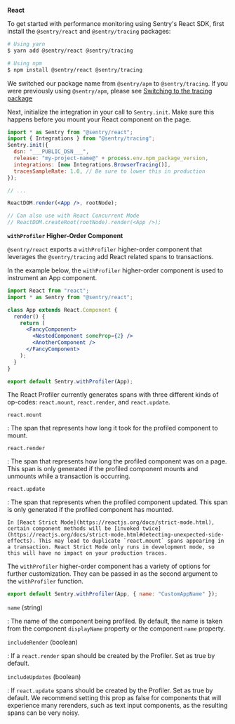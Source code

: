 **React**

To get started with performance monitoring using Sentry's React SDK, first install the `@sentry/react` and `@sentry/tracing` packages:

```bash
# Using yarn
$ yarn add @sentry/react @sentry/tracing

# Using npm
$ npm install @sentry/react @sentry/tracing
```

<Alert level="warning" title="Note"><markdown>

We switched our package name from `@sentry/apm` to `@sentry/tracing`. If you were previously using `@sentry/apm`, please see [Switching to the tracing package](/product/performance/apm-to-tracing/)

</markdown></Alert>

Next, initialize the integration in your call to `Sentry.init`. Make sure this happens before you mount your React component on the page.

```jsx
import * as Sentry from "@sentry/react";
import { Integrations } from "@sentry/tracing";
Sentry.init({
  dsn: "___PUBLIC_DSN___",
  release: "my-project-name@" + process.env.npm_package_version,
  integrations: [new Integrations.BrowserTracing()],
  tracesSampleRate: 1.0, // Be sure to lower this in production
});

// ...

ReactDOM.render(<App />, rootNode);

// Can also use with React Concurrent Mode
// ReactDOM.createRoot(rootNode).render(<App />);
```

**`withProfiler` Higher-Order Component**

`@sentry/react` exports a `withProfiler` higher-order component that leverages the `@sentry/tracing` add React related spans to transactions.

In the example below, the `withProfiler` higher-order component is used to instrument an App component.

```jsx
import React from "react";
import * as Sentry from "@sentry/react";

class App extends React.Component {
  render() {
    return (
      <FancyComponent>
        <NestedComponent someProp={2} />
        <AnotherComponent />
      </FancyComponent>
    );
  }
}

export default Sentry.withProfiler(App);
```

The React Profiler currently generates spans with three different kinds of op-codes: `react.mount`, `react.render`, and `react.update`.

`react.mount`

: The span that represents how long it took for the profiled component to mount.

`react.render`

: The span that represents how long the profiled component was on a page. This span is only generated if the profiled component mounts and unmounts while a transaction is occurring.

`react.update`

: The span that represents when the profiled component updated. This span is only generated if the profiled component has mounted.

<Alert>
  <markdown>

    In [React Strict Mode](https://reactjs.org/docs/strict-mode.html), certain component methods will be [invoked twice](https://reactjs.org/docs/strict-mode.html#detecting-unexpected-side-effects). This may lead to duplicate `react.mount` spans appearing in a transaction. React Strict Mode only runs in development mode, so this will have no impact on your production traces.

  </markdown>
</Alert>

The `withProfiler` higher-order component has a variety of options for further customization. They can be passed in as the second argument to the `withProfiler` function.

```jsx
export default Sentry.withProfiler(App, { name: "CustomAppName" });
```

`name` (string)

: The name of the component being profiled. By default, the name is taken from the component `displayName` property or the component `name` property.

`includeRender` (boolean)

: If a `react.render` span should be created by the Profiler. Set as true by default.

`includeUpdates` (boolean)

: If `react.update` spans should be created by the Profiler. Set as true by default. We recommend setting this prop as false for components that will experience many rerenders, such as text input components, as the resulting spans can be very noisy.

